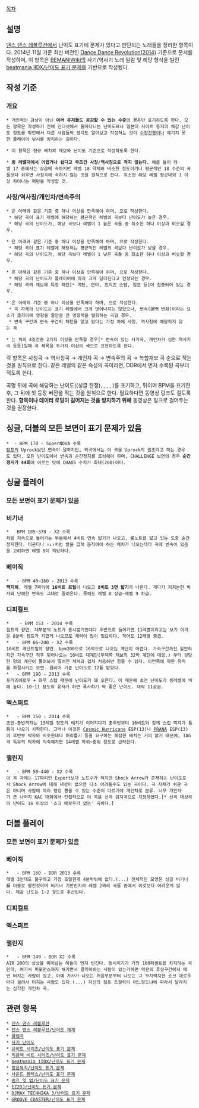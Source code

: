 [[목차]]
== 설명 ==
[[댄스 댄스 레볼루션]]에서 난이도 표기에 문제가 있다고 판단되는 노래들을 정리한 항목이다. 2014년 11월 기준 최신 버전인 [[Dance Dance Revolution(2014)]] 기준으로 문서를 작성하며, 이 항목은 [[BEMANIWiki]]의 사기/역사기 노래 일람 및 해당 형식을 빌린 [[beatmania IIDX/난이도 표기 문제]]를 기반으로 작성됬다.
== 작성 기준 ==
=== 개요 ===
 * 개인적인 감상이 아닌 '''여러 유저들도 공감할 수 있는 수준'''의 경우만 표기하도록 한다. 모든 항목은 작성하기 전에 인터넷에서 돌아다니는 난이도표나 일본의 사이트 등지의 체감 난이도 정도를 확인해서 다른 사람들의 생각도 알아보고 작성하는 것이 [[수정전쟁]]이나 예기치 못한 플레이어 낚시를 방지하는 길이다.

 * 이 항목은 정규 배치의 채보와 난이도 기준으로 작성하도록 한다.

 * '''동 레벨대에서 어렵거나 쉽다고 무조건 사칭/역사칭으로 적지 않는다.''' 예를 들어 레벨 17 중에서는 상급에 속하지만 레벨 18 약체와 비슷한 정도이거나 평균적인 18 수준의 곡들보다 쉬우면 사칭곡에 속하지 않는 것을 원칙으로 한다. 최소한 해당 레벨 평균대와 1 이상 차이나는 패턴을 작성할 것.
=== 사칭/역사칭/개인차/변속주의 ===
 * {{{#red '''사칭곡'''(불렙)}}}은 아래와 같은 기준 중 하나 이상을 만족해야 하며, {{{#red 붉은색}}}으로 작성한다.
  * 해당 곡이 표기 레벨에 해당하는 평균적인 레벨의 곡보다 난이도가 높은 경우.
  * 해당 곡의 난이도가, 해당 곡보다 레벨이 1 높은 곡들 중 최소한 하나 이상과 비슷할 경우. 

 * {{{#blue '''역사칭곡'''(물렙)}}}은 아래와 같은 기준 중 하나 이상을 만족해야 하며, {{{#blue 푸른색}}}으로 작성한다.
  * 해당 곡이 표기 레벨에 해당하는 평균적인 레벨의 곡보다 난이도가 낮을 경우.
  * 해당 곡의 난이도가, 해당 곡보다 레벨이 1 낮은 곡들 중 최소한 하나 이상과 비슷할 경우. 

 * {{{#purple '''개인차 곡'''}}}은 아래와 같은 기준 중 하나 이상을 만족해야 하며, {{{#purple 보라색}}}으로 작성한다.
  * 해당 곡의 난이도가 플레이어에 따라 크게 달라진다고 인정되는 경우.
  * 해당 곡의 채보에 특정 패턴[* 계단, 연타, 프리즈 스텝, 점프 등]이 집중되어 있는 경우.

 * {{{#green '''변속주의 곡'''}}}은 아래의 기준 중 하나 이상을 만족해야 하며, {{{#green 녹색}}}으로 작성한다.
  * 곡 자체의 난이도는 표기 레벨에서 크게 벗어나지는 않았으나, 변속(BPM 변화)이라는 요소가 클리어에 영향을 줄만큼 큰 영향력을 발휘하는 곡일 경우.
  * 변속 구간과 변속 구간의 패턴을 알고 있다는 가정 하에 사칭, 역사칭에 해당하지 않는 곡

 * {{{#red '''복'''}}}{{{#blue '''합'''}}}{{{#purple '''채'''}}}{{{#green '''보'''}}}는 위의 4조건중 2가지 이상을 만족할 경우[* 변속이 있는 사기곡, 개인차가 심한 역사기곡 등등]일때 곡 제목을 두가지 이상의 색으로 표현하도록 한다.

각 항목은 사칭곡 → 역사칭곡 → 개인차 곡 → 변속주의 곡 → 복합채보 곡 순으로 적는 것을 원칙으로 한다. 같은 레벨의 같은 속성의 곡이라면, DDR에서 먼저 수록된 곡부터 적도록 한다.

곡명 뒤에 곡에 해당하는 난이도({{{#blue 비기너}}}(싱글 한정), {{{#orange 베이직}}}, {{{#red 디피컬트}}}, {{{#green 엑스퍼트}}}, {{{#purple 챌린지}}})를 표기하고, 뒤이어 BPM을 표기한 후, 그 뒤에 첫 등장 버전을 적는 것을 원칙으로 한다. 필요하다면 동영상 링크도 걸도록 한다. '''항목이나 데이터 로딩이 길어지는 것을 방지하기 위해''' 동영상은 링크로 걸어두는 것을 권장한다.
== 싱글, 더블의 모든 보면이 표기 문제가 있음 ==
 * {{{#green CHAOS}}} - BPM 170 - SuperNOVA 수록
 [[PUMP IT UP|펌프]]의 Uprock보단 변속이 덜하지만, 외국에서는 이 곡을 Uprock의 원조라고 하는 경우도 있다. 모든 난이도에서 변속과 순간정지를 조심해야 하며, CHALLENGE 보면의 경우 '''순간정지가 44회'''에 이르는 탓에 CHAOS 수치가 최대(200)이다.

== 싱글 플레이 ==
=== 모든 보면이 표기 문제가 있음 ===
=== 비기너 ===
 * {{{#red POSSESSION}}} {{{#cyan (7)}}} BPM 185~370 - X2 수록
 처음 저속으로 들어가는 부분에서 4비트 연속 밟기가 나오고, 롱노트를 밟고 있는 도중 순간정지한다. 더군다나 ↑↓↑처럼 발을 급히 움직여야 하는 배치가 나오는데다 곡에 변속이 있음을 고려하면 레벨 8이 적당하다. 
=== 베이직 ===
 * {{{#red Magn}}}{{{#green etic}}} {{{#orange (7)}}} - BPM 40~160 - 2013 수록
 '''핵지뢰'''. 레벨 7짜리에 '''16비트 트릴'''이 나오고 '''8비트 3연 밟기'''가 나온다. 게다가 지저분한 박자와 난해한 변속도 그대로 딸려온다. 못해도 레벨 8 상급~레벨 9 하급.
=== 디피컬트 ===
 * {{{#red 灼熱Beach Side}}} {{{#purple Bunny}}} {{{#red (11)}}} - BPM 153 - 2014 수록
 점프의 향연. 대부분의 노트가 동시밟기인데다 후반으로 들어가면 11레벨이라고는 보기 어려운 8분박 점프가 지겹게 나오므로 체력이 많이 필요하다. 적어도 12레벨 중급.
 * {{{#purple 冥}}} {{{#red (11)}}} - BPM 66~200 - X2 수록
 16비트 계단트릴의 향연. bpm200으로 16박으로 나오는 계단이 어렵다. 가속구간까진 할만하지만 가속구간 직후 튀어나오는 16비트 대계단(투덱쪽 채보의 32박 계단에 대응.) 부터 상당한 양의 계단이 몰려와서 떨어진 체력과 겹쳐 처음하면 힘들 수 있다. 이런쪽에 약한 유저를 좌절시키는 보면. 클리어 기준 난이도로 12를 받았다.
 * {{{#red †渚の小悪魔ラヴリィ～レイディオ†}}} {{{#red (10)}}} - BPM 190 - 2013 수록
 프리즈에로우 + 좌우 스텝 때문에 난이도가 꽤 오른다. 이 때문에 초견 난이도가 동레벨에 비해 높다. 10~11 정도의 유저가 하면 폭사하기 딱 좋은 난이도. 대략 11상급.
=== 엑스퍼트 ===
 * {{{#blue Romancing Layer}}} {{{#green (15)}}} - BPM 150 - 2014 수록
 초반-중반까지는 13레벨 정도의 배치가 이어지다가 중후반부터 16비트와 함께 스킵 박자가 틈틈이 나오기 시작한다. 그러나 이것은 [[Cosmic Hurricane]] ESP(13)나 [[PRANA]] ESP(13)의 후반부 박자와 비슷한데다 허리틀기 등을 요구하는 복잡한 배치는 거의 없기 때문에, TAG곡 특유의 박자에 익숙해지면 14레벨 하위~중위 정도로 급락한다. 

=== 챌린지 ===
 * {{{#purple Pluto The First}}} {{{#purple (18)}}} - BPM 50~440 - X2 수록
 이 곡 자체는 17짜리인 Expert보다 노트수가 적지만 Shock Arrow가 존재하는 난이도로서 Shock Arrow에 대해 내성이 없으면 다소 어려울수도 있는 곡이다. 곡 자체가 쉬운 곡은 아니며 사람에 따라 랭킹 뽑을 수 있는 수준이 다르기에 개인차로 분류. 너무 개인차가 큰 나머지 KAC 대회에서 간접적으로 이 곡을 선곡 금지곡으로 지정하였다.[* 선곡 대상곡이 난이도 16 이상의 '쇼크 애로우가 없는' 곡이다.]
== 더블 플레이 ==
=== 모든 보면이 표기 문제가 있음 ===


=== 베이직 ===
 * {{{#blue 回レ！雪月花}}} {{{#orange (3)}}} - BPM 160 - DDR 2013 수록
 레벨 3인데도 불구하고 가장 조밀한게 4분박밖에 없다.(...) 전체적인 모양은 싱글 비기너를 더블로 펼친것이며 비기너 기반인지라 레벨 2짜리 곡들 중에서 이것보다 어려운게 많다. 체감 난도는 1~2 정도로 추산된다.
=== 디피컬트 ===
=== 엑스퍼트 ===
=== 챌린지 ===
 * {{{#purple Right on time}}} {{{#purple (13)}}} - BPM 149 - DDR X2 수록
 AIR 200의 상상을 뛰어넘는 허들이 먼저 반긴다. 동시치기가 거의 100퍼센트를 차지하는 곡인데, 여기서 퍼포먼스까지 해가면서 클리어하는 사람이 있는가하면 막판의 후살구간에서 매번 터지는 사람이 있고, 아예 가사가 나오는 처음부분부터 나오는 그 무지막지한 쇼크 애로우마다 걸려서 터지는 사람도 있다.(...) 자신의 점프 조절력이 어느정도냐에 따라서 달라지는 심각한 개인차 곡.
== 관련 항목 ==
 * [[댄스 댄스 레볼루션]]
 * [[댄스 댄스 레볼루션/난이도 체계]]
 * [[물렙곡]]
 * [[사기 난이도]]
 * [[유비트 시리즈/난이도 표기 문제]]
 * [[리플렉 비트 시리즈/난이도 표기 문제]]
 * [[beatmania IIDX/난이도 표기 문제]]
 * [[팝픈뮤직/난이도 표기 문제]]
 * [[사운드 볼텍스/난이도 표기 문제]]
 * [[펌프 잇 업/난이도 표기 문제]]
 * [[EZ2DJ/난이도 표기 문제]]
 * [[DJMAX TECHNIKA 3/난이도 표기 문제]]
 * [[GROOVE COASTER/난이도 표기 문제]]
